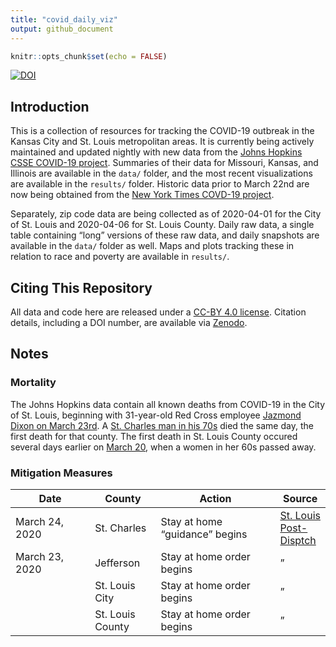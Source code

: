```yaml
---
title: "covid_daily_viz"
output: github_document
---
```


```r
knitr::opts_chunk$set(echo = FALSE)
```

[![DOI](https://zenodo.org/badge/249867864.svg)](https://zenodo.org/badge/latestdoi/249867864)

## Introduction

This is a collection of resources for tracking the COVID-19 outbreak in the Kansas City and St. Louis metropolitan areas. It is currently being actively maintained and updated nightly with new data from the [Johns Hopkins CSSE COVID-19 project](https://github.com/CSSEGISandData/COVID-19). Summaries of their data for Missouri, Kansas, and Illinois are available in the `data/` folder, and the most recent visualizations are available in the `results/` folder. Historic data prior to March 22nd are now being obtained from the [New York Times COVD-19 project](https://github.com/nytimes/covid-19-data).

Separately, zip code data are being collected as of 2020-04-01 for the City of St. Louis and 2020-04-06 for St. Louis County. Daily raw data, a single table containing "long" versions of these raw data, and daily snapshots are available in the `data/` folder as well. Maps and plots tracking these in relation to race and poverty are available in `results/`. 

## Citing This Repository
All data and code here are released under a [CC-BY 4.0 license](LICENSE). Citation details, including a DOI number, are available via [Zenodo](https://zenodo.org/badge/latestdoi/249867864).

## Notes

### Mortality
The Johns Hopkins data contain all known deaths from COVID-19 in the City of St. Louis, beginning with 31-year-old Red Cross employee [Jazmond Dixon on March 23rd](https://www.kmov.com/news/jazmond-dixon-city-s-first-covid--death-was-hardworking/article_e1ce066a-6d3a-11ea-9780-cf42a4d49ace.html). A [St. Charles man in his 70s](https://www.stltoday.com/news/local/metro/live-stl-area-coronavirus-updates-march-here-s-what-we/article_a286c517-46b2-5ac4-ac65-26ff7756aca1.html) died the same day, the first death for that county. The first death in St. Louis County occured several days earlier on [March 20](https://www.stltoday.com/news/local/metro/live-stl-area-coronavirus-updates-march-here-s-what-we/article_183103d8-d6ed-5f64-8f0d-a990479266b5.html), when a women in her 60s passed away.

### Mitigation Measures

| Date                 | County           | Action                         | Source   |
|----------------------|------------------|--------------------------------|----------|
| March 24, 2020       | St. Charles      | Stay at home "guidance" begins | [St. Louis Post-Disptch](https://www.stltoday.com/news/local/metro/live-stl-area-coronavirus-updates-march-here-s-what-we/article_a286c517-46b2-5ac4-ac65-26ff7756aca1.html) |
| March 23, 2020       | Jefferson        | Stay at home order begins      | " |
|                      | St. Louis City   | Stay at home order begins      | " |
|                      | St. Louis County | Stay at home order begins      | " |



